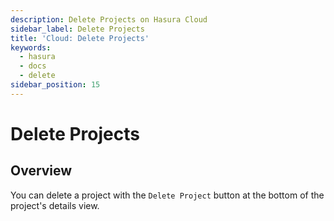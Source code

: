 ```yaml
---
description: Delete Projects on Hasura Cloud
sidebar_label: Delete Projects
title: 'Cloud: Delete Projects'
keywords:
  - hasura
  - docs
  - delete
sidebar_position: 15
---
```



# Delete Projects

<ProductBadge free pro ee />

## Overview

You can delete a project with the `Delete Project` button at the bottom of the project's details view.

<Thumbnail src="/img/projects/projects-delete.png" alt="delete a project" width="1199px" />
